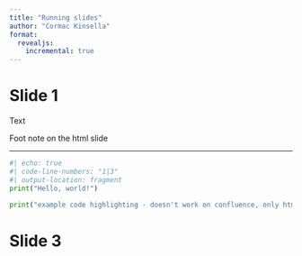 ```yaml
---
title: "Running slides"
author: "Cormac Kinsella"
format:
  revealjs:
    incremental: true
---
```


# Slide 1

Text

::: aside
Foot note on the html slide
:::

---

```python
#| echo: true
#| code-line-numbers: "1|3"
#| output-location: fragment
print("Hello, world!")

print("example code highlighting - doesn't work on confluence, only html")
```

# Slide 3
